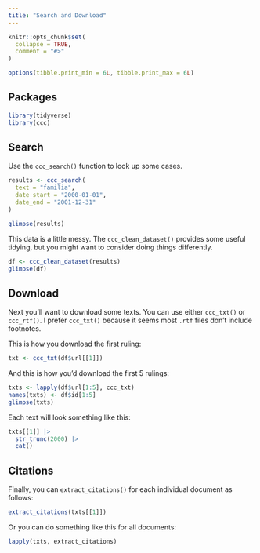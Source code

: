 ```yaml
---
title: "Search and Download"
---
```


```r
knitr::opts_chunk$set(
  collapse = TRUE,
  comment = "#>"
)

options(tibble.print_min = 6L, tibble.print_max = 6L)
```

## Packages

```r
library(tidyverse)
library(ccc)
```

## Search

Use the `ccc_search()` function to look up some cases.

```r
results <- ccc_search(
  text = "familia", 
  date_start = "2000-01-01", 
  date_end = "2001-12-31"
)

glimpse(results)
```

This data is a little messy. The `ccc_clean_dataset()` provides some useful tidying, but you might want to consider doing things differently.

```r
df <- ccc_clean_dataset(results)
glimpse(df)
```

## Download

Next you'll want to download some texts. You can use either `ccc_txt()` or `ccc_rtf()`. I prefer `ccc_txt()` because it seems most `.rtf` files don't include footnotes.

This is how you download the first ruling:

```r
txt <- ccc_txt(df$url[[1]])
```

And this is how you'd download the first 5 rulings:

```r
txts <- lapply(df$url[1:5], ccc_txt)
names(txts) <- df$id[1:5]
glimpse(txts)
```

Each text will look something like this:

```r
txts[[1]] |> 
  str_trunc(2000) |> 
  cat()
```

## Citations

Finally, you can `extract_citations()` for each individual document as follows:

```r
extract_citations(txts[[1]])
```

Or you can do something like this for all documents:

```r
lapply(txts, extract_citations)
```

